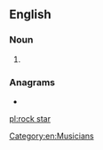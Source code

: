==English==
{{wikipedia|dab=rock star}}

===Noun===
{{en-noun}}

# {{alternative spelling of|rockstar|lang=en}}

===Anagrams===
* {{l|en|tarrocks}}
[[Category:en:Musicians]]

[[pl:rock star]]